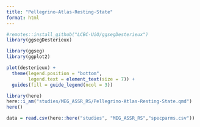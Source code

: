 ```yaml
---
title: "Pellegrino-Atlas-Resting-State"
format: html
---
```


```r
#remotes::install_github("LCBC-UiO/ggsegDesterieux")
library(ggsegDesterieux)

library(ggseg)
library(ggplot2)

plot(desterieux) +
  theme(legend.position = "bottom",
        legend.text = element_text(size = 7)) +
  guides(fill = guide_legend(ncol = 3))
```


```r
library(here)
here::i_am("studies/MEG_ASSR_RS/Pellegrino-Atlas-Resting-State.qmd") 
here()
```
```r
data = read.csv(here::here("studies", "MEG_ASSR_RS","specparms.csv"))

```